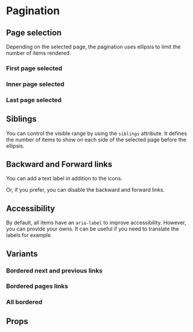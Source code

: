 
<Meta of={PaginationStories} />

# Pagination

<Primary />

## Page selection

Depending on the selected page, the pagination uses ellipsis to limit the number of items rendered.

### First page selected

<Canvas of={PaginationStories.FirstPageSelected} />

### Inner page selected

<Canvas of={PaginationStories.InnerPageSelected} />

### Last page selected

<Canvas of={PaginationStories.LastPageSelected} />

## Siblings

You can control the visible range by using the `siblings` attribute. It defines the number of items to show on each side of the selected page before the ellipsis.

<Canvas of={PaginationStories.Siblings} />

## Backward and Forward links

You can add a text label in addition to the icons.

<Canvas of={PaginationStories.BackwardForwardLabel} />

Or, if you prefer, you can disable the backward and forward links.

<Canvas of={PaginationStories.BackwardForwardHidden} />

## Accessibility

By default, all items have an `aria-label` to improve accessibility. However, you can provide your owns. It can be useful if you need to translate the labels for example.

<Canvas of={PaginationStories.AriaLabels} />

## Variants

### Bordered next and previous links

<Canvas of={PaginationStories.VariantBorderedBackwardForward} />

### Bordered pages links

<Canvas of={PaginationStories.VariantBorderedPageNumbers} />

### All bordered

<Canvas of={PaginationStories.VariantBordered} />

## Props

<ArgTypes of={PaginationStories} />
